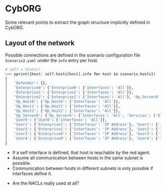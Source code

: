 # CybORG

Some relevant points to extract the graph structure implicitly defined in CybORG.

## Layout of the network

Possible connections are defined in the scenario configuration file `Scenario2.yaml` under the `info` entry per host.

```python
# self = State()
>>> pprint({host: self.hosts[host].info for host in scenario.hosts})
{
│   'Defender': {},
│   'Enterprise0': {'Enterprise0': {'Interfaces': 'All'}},
│   'Enterprise1': {'Enterprise1': {'Interfaces': 'All'}},
│   'Enterprise2': {'Enterprise2': {'Interfaces': 'All'}, 'Op_Server0': {'Interfaces': 'IP Address'}},
│   'Op_Host0': {'Op_Host0': {'Interfaces': 'All'}},
│   'Op_Host1': {'Op_Host1': {'Interfaces': 'All'}},
│   'Op_Host2': {'Op_Host2': {'Interfaces': 'All'}},
│   'Op_Server0': {'Op_Server0': {'Interfaces': 'All', 'Services': ['OTService']}},
│   'User0': {'User0': {'Interfaces': 'All'}},
│   'User1': {'Enterprise1': {'Interfaces': 'IP Address'}, 'User1': {'Interfaces': 'All'}},
│   'User2': {'Enterprise1': {'Interfaces': 'IP Address'}, 'User2': {'Interfaces': 'All'}},
│   'User3': {'Enterprise0': {'Interfaces': 'IP Address'}, 'User3': {'Interfaces': 'All'}},
│   'User4': {'Enterprise0': {'Interfaces': 'IP Address'}, 'User4': {'Interfaces': 'All'}}
}
```

:::{.callout-note}
- If a self interface is defined, that host is reachable by the red agent.
- Assume all communication between hosts in the same subnet is possible.
- Communication between hosts in different subnets is only possible if interfaces define it.
:::

:::{.callout-warning}
- Are the NACLs really used at all?
:::

<!-- TODO  explain how low level observability relates to blue table observation and prev gym observation -->
